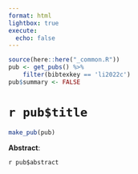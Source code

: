 ```yaml
---
format: html
lightbox: true
execute:
  echo: false
---
```


```r
source(here::here("_common.R"))
pub <- get_pubs() %>% 
    filter(bibtexkey == 'li2022c')
pub$summary <- FALSE
```

# `r pub$title` 

```r
make_pub(pub)
```

**Abstract**:

`r pub$abstract`


